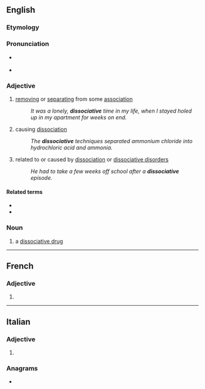 ==English==

===Etymology===
{{root|en|ine-pro|*sekʷ-|id=follow}}
{{suffix|en|dissociate|ive}}

===Pronunciation===
* {{a|US}} {{IPA|en|/dɪˈsoʊ.ʃi.ə.tɪv/|/dɪˈsoʊ.si.ə.tɪv/}}
* {{audio|en|En-us-dissociative.ogg|Audio (US)}}

===Adjective===
{{head|en|adjective}}

# [[removing]] or [[separating]] from some [[association]]
#: ''It was a lonely, '''dissociative''' time in my life, when I stayed holed up in my apartment for weeks on end.''
# causing [[dissociation]]
#: ''The '''dissociative''' techniques separated ammonium chloride into hydrochloric acid and ammonia.''
# {{lb|en|psychology}} related to or caused by [[dissociation]] or [[dissociative disorder]]s
#: ''He had to take a few weeks off school after a '''dissociative''' episode.''

====Related terms====
* {{l|en|dissociate}}
* {{l|en|dissociation}}

===Noun===
{{en-noun}}

# a [[dissociative drug]]

----

==French==

===Adjective===
{{head|fr|adjective form}}

# {{feminine singular of|fr|dissociatif}}

----

==Italian==

===Adjective===
{{head|it|adjective form}}

# {{feminine plural of|it|dissociativo}}

===Anagrams===
* {{anagrams|it|a=acdeiiiosstv|dissociatevi}}